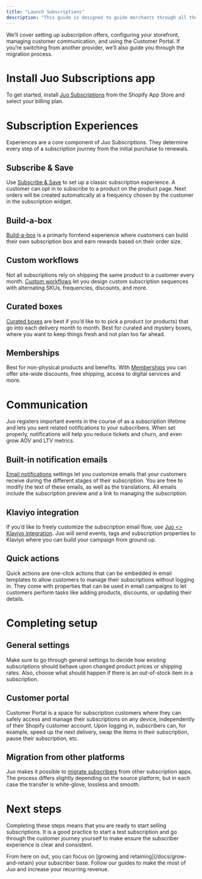 ```yaml
---
title: "Launch Subscriptions"
description: "This guide is designed to guide merchants through all the steps needed to start selling subscriptions with Juo and cover every aspect of subscriber experience."
---
```


We’ll cover setting up subscription offers, configuring your storefront, managing customer communication, and using the Customer Portal. If you’re switching from another provider, we’ll also guide you through the migration process.

# Install Juo Subscriptions app

To get started, install [Juo Subscriptions](https://apps.shopify.com/juo-subscriptions) from the Shopify App Store and select your billing plan.

# Subscription Experiences

Experiences are a core component of Juo Subscriptions. They determine every step of a subscription journey from the initial purchase to renewals.

## Subscribe & Save

Use [Subscribe & Save](https://juo.io/docs/guides/creating-subscription-plan) to set up a classic subscription experience. A customer can opt in to subscribe to a product on the product page. Next orders will be created automatically at a frequency chosen by the customer in the subscription widget.

## Build-a-box

[Build-a-box](https://juo.io/docs/guides/adding-build-a-box) is a primarly forntend experience where customers can build their own subscription box and earn rewards based on their order size.

## Custom workflows

Not all subscriptions rely on shipping the same product to a customer every month. [Custom workflows](https://juo.io/docs/guides/custom-workflows) let you design custom subscription sequences with alternating SKUs, frequencies, discounts, and more.

## Curated boxes

[Curated boxes](https://juo.io/docs/guides/setting-up-curated-boxes) are best if you’d like to to pick a product (or products) that go into each delivery month to month. Best for curated and mystery boxes, where you want to keep things fresh and not plan too far ahead.

## Memberships

Best for non-physical products and benefits. With [Memberships](https://juo.io/docs/guides/setting-up-memberships) you can offer site-wide discounts, free shipping, access to digital services and more.

# Communication

Juo registers important events in the course of as a subscription lifetime and lets you sent related notifications to your subscribers. When set properly, notifications will help you reduce tickets and churn, and even grow AOV and LTV metrics.

## Built-in notification emails

[Email notifications](https://juo.io/docs/guides/setting-subscription-notifications) settings let you customize emails that your customers receive during the different stages of their subscription. You are free to modify the text of these emails, as well as the translations. All emails include the subscription preview and a link to managing the subscription.

## Klaviyo integration

If you’d like to freely customize the subscription email flow, use [Juo \<> Klaviyo integration](https://juo.io/docs/guides/klaviyo-integration). Juo will send events, tags and subscription properties to Klaviyo where you can build your campaign from ground up.

## Quick actions

Quick actions are one-click actions that can be embedded in email templates to allow customers to manage their subscriptions without logging in. They come with properties that can be used in email campaigns to let customers perform tasks like adding products, discounts, or updating their details.

# Completing setup

## General settings

Make sure to go through general settings to decide how existing subscriptions should behave upon changed product prices or shipping rates. Also, choose what should happen if there is an out-of-stock item in a subscription.

## Customer portal

Customer Portal is a space for subscription customers where they can safely access and manage their subscriptions on any device, independently of their Shopify customer account. Upon logging in, subscribers can, for example, speed up the next delivery, swap the items in their subscription, pause their subscription, etc.

## Migration from other platforms

Juo makes it possible to [migrate subscribers](https://juo.io/docs/guides/migrating-to-juo) from other subscription apps. The process differs slightly depending on the source platform, but in each case the transfer is white-glove, lossless and smooth.

# Next steps

Completing these steps means that you are ready to start selling subscriptions. It is a good practice to start a test subscription and go through the customer journey yourself to make ensure the subscriber experience is clear and consistent.

<Check>
From here on out, you can focus on [growing and retaining](/docs/grow-and-retain) your subscriber base. Follow our guides to make the most of Juo and increase your recurring revenue.
</Check>